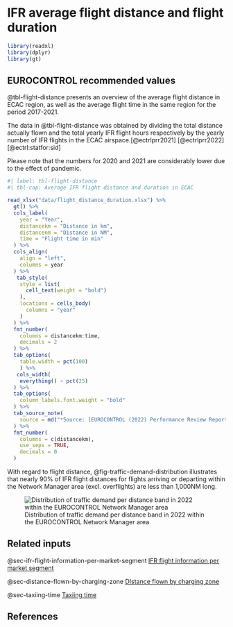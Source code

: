 # IFR average flight distance and flight duration {#sec-if-average-flight-distance-and-flight-duration}

```r
library(readxl)
library(dplyr)
library(gt)
```

## EUROCONTROL recommended values

@tbl-flight-distance presents an overview of the average flight distance in ECAC region,
as well as the average flight time in the same region for the period 2017-2021.

The data in @tbl-flight-distance was obtained by dividing the total distance actually flown and 
the total yearly IFR flight hours respectively by the yearly number of IFR
flights in the ECAC airspace.[@ectrlprr2021] [@ectrlprr2022] [@ectrl:statfor:sid]

Please note that the numbers for 2020 and 2021 are considerably lower 
due to the effect of pandemic.

```r
#| label: tbl-flight-distance
#| tbl-cap: Average IFR flight distance and duration in ECAC

read_xlsx("data/flight_distance_duration.xlsx") %>% 
  gt() %>% 
  cols_label(
    year = "Year",
    distancekm = "Distance in km",
    distancenm = "Distance in NM",
    time = "Flight time in min"
  ) %>% 
  cols_align(
    align = "left",
    columns = year
  ) %>% 
   tab_style(
    style = list(
      cell_text(weight = "bold")
    ),
    locations = cells_body(
      columns = "year"
    )
  ) %>% 
  fmt_number(
    columns = distancekm:time,
    decimals = 2
  ) %>% 
  tab_options(
    table.width = pct(100)
    ) %>% 
   cols_width(
    everything() ~ pct(25)
  ) %>% 
  tab_options(
    column_labels.font.weight = "bold"
  ) %>% 
  tab_source_note(
    source = md("*Source: [EUROCONTROL (2022) Performance Review Report (PRR) 2021](https://www.eurocontrol.int/publication/performance-review-report-prr-2021); [EUROCONTROL (2022) Performance Review Report (PRR) 2020](https://www.eurocontrol.int/publication/performance-review-report-prr-2020); [STATFOR Interactive Dashboard](https://ext.eurocontrol.int/analytics/saw.dll?Dashboard)*")
  ) %>% 
  fmt_number(
    columns = c(distancekm),
    use_seps = TRUE,
    decimals = 0
  )
```

With regard to flight distance, @fig-traffic-demand-distribution illustrates that nearly 90% of
IFR flight distances for flights arriving or departing within the Network Manager 
area (excl. overflights) are less than 1,000NM long.

![Distribution of traffic demand per distance band in 2022 within the EUROCONTROL Network Manager area](figures/traffic_demand_distribution.svg){#fig-traffic-demand-distribution}

## Related inputs

@sec-ifr-flight-information-per-market-segment [IFR flight information per market segment](#sec-ifr-flight-information-per-market-segment)

@sec-distance-flown-by-charging-zone [DIstance flown by charging zone](#sec-distance-flown-by-charging-zone)

@sec-taxiing-time [Taxiing time](#sec-taxiing-time)

## References